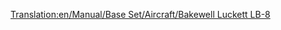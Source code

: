 [[Translation:en/Manual/Base Set/Aircraft/Bakewell Luckett LB-8]]

{{en/Aircraft|Name=Bakewell Luckett LB-8
|Image=[[File:en/McDonnellDouglasDC-8.png|Bakewell Luckett LB-8]]
|Cost=36,914 (73.828)
|Speed=947 kph (592 MPH)
|Annual=6,750 (13.500)
|Designed=1958 
|Lifespan=23
|Capacity=200 passengers & 30 bags of mail
|Description=The Bakewell Luckett LB-8 is the first four jet engined plane you encounter.  It has a massive capacity, but at the expense of its reliability; it has a tendency to crash on small airports and has a high initial cost.
|Real-lifeWikilink=Douglas DC-8
|Real-life=McDonnell Douglas DC-8 (The Bakewell Luckett name refers to two people associated with Microprose's quality assurance staff: Richard Bakewell and Andrew Luckett).
}}